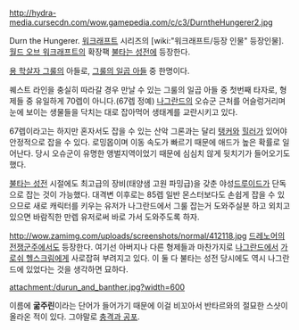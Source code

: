 http://hydra-media.cursecdn.com/wow.gamepedia.com/c/c3/DurntheHungerer2.jpg

Durn the Hungerer. [[워크래프트]] 시리즈의 [wiki:"워크래프트/등장 인물" 등장인물]. [[월드 오브 워크래프트]]의 확장팩 [[불타는 성전]]에 등장한다.

[[용 학살자 그룰]]의 아들로, [[그룰의 일곱 아들]] 중 한명이다.

퀘스트 라인을 충실히 따라갈 경우 만날 수 있는 그룰의 일곱 아들 중 첫번째 타자로, 형제들 중 유일하게 70렙이 아니다.(67렙 정예) [[나그란드]]의 오슈군 근처를 어슬렁거리며 눈에 보이는 생물들을 닥치는 대로 잡아먹어 생태계를 교란시키고 있다.

67렙이라고는 하지만 혼자서도 잡을 수 있는 산악 그론과는 달리 [[탱커]]와 [[힐러]]가 있어야 안정적으로 잡을 수 있다. 로밍몹이며 이동 속도가 빠르기 때문에 애드가 높은 확률로 일어난다. 당시 오슈군이 유명한 앵벌지역이었기 때문에 심심치 않게 뒷치기가 들어오기도 했다.

[[불타는 성전]] 시절에도 최고급의 장비(태양샘 고원 파밍급)을 갖춘 야성[[드루이드]]가 단독으로 잡는 것이 가능했다. 대격변 이후로는 85렙 일반 몬스터보다도 손쉽게 잡을 수 있으므로 새로 캐릭터를 키우는 유저가 나그란드에서 그룰 잡는거 도와주실분 하고 외치고 있으면 바람직한 만렙 유저로써 바로 가서 도와주도록 하자.


http://wow.zamimg.com/uploads/screenshots/normal/412118.jpg
[[드레노어의 전쟁군주]]에서도 등장한다. 여기선 아버지나 다른 형제들과 마찬가지로 [[나그란드]]에서 [[가로쉬 헬스크림]]에게 사로잡혀 부려지고 있다. 이 둘 다 불타는 성전 당시에도 역시 나그란드에 있었다는 것을 생각하면 묘하다.

attachment:/durun_and_banther.jpg?width=600

이름에 '''굶주린'''이라는 단어가 들어가기 때문에 이걸 비꼬아서 반타르와의 절묘한 스샷이 올라온 적이 있다. 그야말로 [[충격과 공포]]. 
